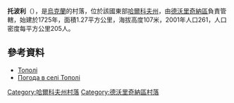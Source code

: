 {{coord|50|1|0|N|37|55|0|E|scale:100000_region:UA|display=title}}

'''托波利'''（{{lang-uk|Тополі}}），是[[烏克蘭|烏克蘭]]的村落，位於該國東部[[哈爾科夫州|哈爾科夫州]]，由[[德沃里奇納區|德沃里奇納區]]負責管轄，始建於1725年，面積1.27平方公里，海拔高度107米，2001年人口261，人口密度每平方公里205人。

==參考資料==
*[http://w1.c1.rada.gov.ua/pls/z7502/A005?rdat1=22.08.2011&rf7571=32865 Тополі]{{dead link|date=2018年3月 |bot=InternetArchiveBot |fix-attempted=yes }}
* [http://weather.in.ua/ua/har'kovskaja/26305 Погода в селі Тополі] {{Wayback|url=http://weather.in.ua/ua/har'kovskaja/26305 |date=20160323040606 }}

{{DEFAULTSORT:Тополі}}
[[Category:哈爾科夫州村落|Category:哈爾科夫州村落]]
[[Category:德沃里奇納區村落|Category:德沃里奇納區村落]]


{{Kharkiv-geo-stub}}